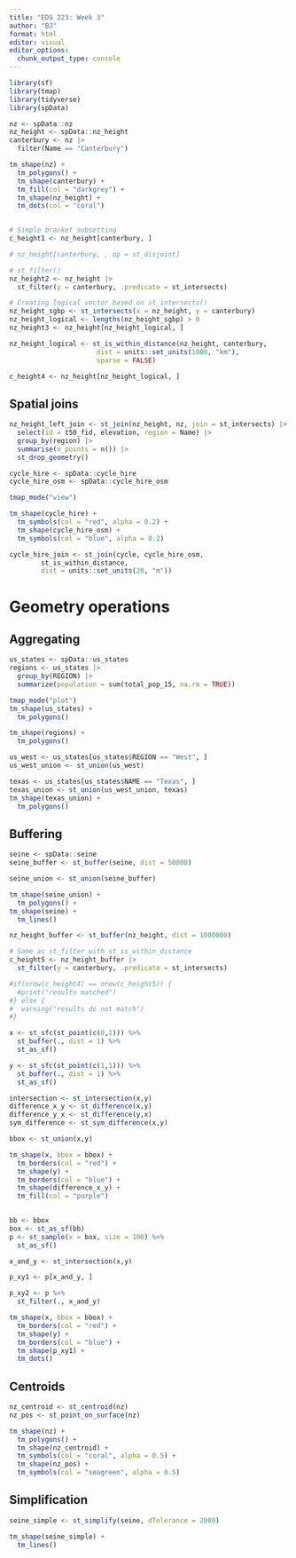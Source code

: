 ```yaml
---
title: "EDS 223: Week 3"
author: "BJ"
format: html
editor: visual
editor_options: 
  chunk_output_type: console
---
```


```r
library(sf)
library(tmap)
library(tidyverse)
library(spData)
```

```r
nz <- spData::nz
nz_height <- spData::nz_height
canterbury <- nz |>
  filter(Name == "Canterbury")

tm_shape(nz) +
  tm_polygons() + 
  tm_shape(canterbury) + 
  tm_fill(col = "darkgrey") +
  tm_shape(nz_height) +
  tm_dots(col = "coral")
  
```

```r
# Simple bracket subsetting
c_height1 <- nz_height[canterbury, ]

# nz_height[canterbury, , op = st_disjoint]

# st_filter()
nz_height2 <- nz_height |>
  st_filter(y = canterbury, .predicate = st_intersects)

# Creating logical vector based on st_intersects()
nz_height_sgbp <- st_intersects(x = nz_height, y = canterbury)
nz_height_logical <- lengths(nz_height_sgbp) > 0
nz_height3 <- nz_height[nz_height_logical, ]
```

```r
nz_height_logical <- st_is_within_distance(nz_height, canterbury, 
                      dist = units::set_units(1000, "km"),
                      sparse = FALSE)

c_height4 <- nz_height[nz_height_logical, ]
```

## Spatial joins

```r
nz_height_left_join <- st_join(nz_height, nz, join = st_intersects) |>
  select(id = t50_fid, elevation, region = Name) |>
  group_by(region) |>
  summarise(n_points = n()) |>
  st_drop_geometry()
```

```r
cycle_hire <- spData::cycle_hire
cycle_hire_osm <- spData::cycle_hire_osm

tmap_mode("view")

tm_shape(cycle_hire) + 
  tm_symbols(col = "red", alpha = 0.2) +
  tm_shape(cycle_hire_osm) +
  tm_symbols(col = "blue", alpha = 0.2)
```

```r
cycle_hire_join <- st_join(cycle, cycle_hire_osm,
        st_is_within_distance,
        dist = units::set_units(20, "m"))
```


# Geometry operations
## Aggregating
```r
us_states <- spData::us_states
regions <- us_states |>
  group_by(REGION) |>
  summarize(population = sum(total_pop_15, na.rm = TRUE))

tmap_mode("plot")
tm_shape(us_states) +
  tm_polygons()

tm_shape(regions) + 
  tm_polygons()
```


```r
us_west <- us_states[us_states$REGION == "West", ]
us_west_union <- st_union(us_west)

texas <- us_states[us_states$NAME == "Texas", ]
texas_union <- st_union(us_west_union, texas)
tm_shape(texas_union) +
  tm_polygons()
```

## Buffering
```r
seine <- spData::seine
seine_buffer <- st_buffer(seine, dist = 50000)

seine_union <- st_union(seine_buffer)

tm_shape(seine_union) +
  tm_polygons() +
tm_shape(seine) +
  tm_lines()
```

```r
nz_height_buffer <- st_buffer(nz_height, dist = 1000000)

# Same as st_filter with st_is_within_distance
c_height5 <- nz_height_buffer |>
  st_filter(y = canterbury, .predicate = st_intersects)

#if(nrow(c_height4) == nrow(c_height5)) {
  #print("results matched")
#} else {
#  warning("results do not match")
#}
```

```r
x <- st_sfc(st_point(c(0,1))) %>%
  st_buffer(., dist = 1) %>%
  st_as_sf()

y <- st_sfc(st_point(c(1,1))) %>%
  st_buffer(., dist = 1) %>%
  st_as_sf()

intersection <- st_intersection(x,y)
difference_x_y <- st_difference(x,y)
difference_y_x <- st_difference(y,x)
sym_difference <- st_sym_difference(x,y)

bbox <- st_union(x,y)

tm_shape(x, bbox = bbox) +
  tm_borders(col = "red") +
  tm_shape(y) +
  tm_borders(col = "blue") +
  tm_shape(difference_x_y) +
  tm_fill(col = "purple")
  
```

```r
bb <- bbox
box <- st_as_sf(bb)
p <- st_sample(x = box, size = 100) %>% 
  st_as_sf()

x_and_y <- st_intersection(x,y)

p_xy1 <- p[x_and_y, ]

p_xy2 <- p %>% 
  st_filter(., x_and_y)

tm_shape(x, bbox = bbox) +
  tm_borders(col = "red") +
  tm_shape(y) +
  tm_borders(col = "blue") +
  tm_shape(p_xy1) +
  tm_dots()
```

## Centroids

```r
nz_centroid <- st_centroid(nz)
nz_pos <- st_point_on_surface(nz)

tm_shape(nz) +
  tm_polygons() +
  tm_shape(nz_centroid) +
  tm_symbols(col = "coral", alpha = 0.5) +
  tm_shape(nz_pos) +
  tm_symbols(col = "seagreen", alpha = 0.5)

```

## Simplification

```r
seine_simple <- st_simplify(seine, dTolerance = 2000)

tm_shape(seine_simple) +
  tm_lines()
```





